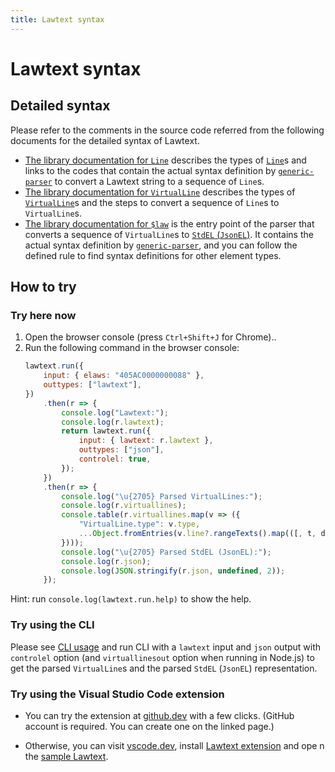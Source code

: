 ```yaml
---
title: Lawtext syntax
---
```


# Lawtext syntax

## Detailed syntax

Please refer to the comments in the source code referred from the following documents for the detailed syntax of Lawtext.

- [The library documentation for `Line`](/lib/core/modules/core_src_node_cst_line#line) describes the types of [`Line`](/technical/parsing#line)s and links to the codes that contain the actual syntax definition by [`generic-parser`](https://github.com/yamachig/generic-parser) to convert a Lawtext string to a sequence of `Line`s.
- [The library documentation for `VirtualLine`](/lib/core/modules/core_src_parser_std_virtualLine#virtualline) describes the types of [`VirtualLine`](/technical/parsing#virtualline)s and the steps to convert a sequence of `Line`s to `VirtualLine`s.
- [The library documentation for `$law`](/lib/core/modules/core_src_parser_std_rules__law#law) is the entry point of the parser that converts a sequence of `VirtualLine`s to [`StdEL` (`JsonEL`)](/technical/intermediate-data#stdel). It contains the actual syntax definition by [`generic-parser`](https://github.com/yamachig/generic-parser), and you can follow the defined rule to find syntax definitions for other element types.

## How to try

### Try here now

1. Open the browser console (press `Ctrl+Shift+J` for Chrome)..
1. Run the following command in the browser console:
    ```js
    lawtext.run({
        input: { elaws: "405AC0000000088" },
        outtypes: ["lawtext"],
    })
        .then(r => {
            console.log("Lawtext:");
            console.log(r.lawtext);
            return lawtext.run({
                input: { lawtext: r.lawtext },
                outtypes: ["json"],
                controlel: true,
            });
        })
        .then(r => {
            console.log("\u{2705} Parsed VirtualLines:");
            console.log(r.virtuallines);
            console.table(r.virtuallines.map(v => ({
                "VirtualLine.type": v.type,
                ...Object.fromEntries(v.line?.rangeTexts().map(([, t, d], i) => [`rangeTexts()[${i}]`, t]) ?? []),
            })));
            console.log("\u{2705} Parsed StdEL (JsonEL):");
            console.log(r.json);
            console.log(JSON.stringify(r.json, undefined, 2));
        });
    ```

Hint: run `console.log(lawtext.run.help)` to show the help.

### Try using the CLI

Please see [CLI usage](/cli) and run CLI with a `lawtext` input and `json` output with `controlel` option (and `virtuallinesout` option when running in Node.js) to get the parsed `VirtualLine`s and the parsed `StdEL` (`JsonEL`) representation.

### Try using the Visual Studio Code extension

- You can try the extension at [github.dev](https://github.dev/yamachig/vscode-lawtext-sample) with a few clicks. (GitHub account is required. You can create one on the linked page.)

- Otherwise, you can visit [vscode.dev](https://vscode.dev/), install [Lawtext extension](https://marketplace.visualstudio.com/items?itemName=yamachi.lawtext) and ope
n the [sample Lawtext](https://yamachig.github.io/lawtext-app/#/(sample)).
